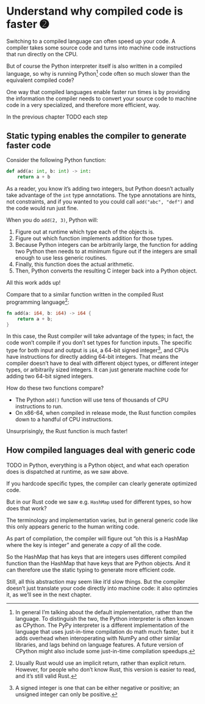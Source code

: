 # Understand why compiled code is faster ➋

Switching to a compiled language can often speed up your code.
A compiler takes some source code and turns into machine code instructions that run directly on the CPU.

But of course the Python interpreter itself is also written in a compiled language, so why is running Python[^cpython] code often so much slower than the equivalent compiled code?

[^cpython]: In general I'm talking about the default implementation, rather than the language. To distinguish the two, the Python interpreter is often known as CPython. The PyPy interpreter is a different implementation of the language that uses just-in-time compilation do math much faster, but it adds overhead when interoperating with NumPy and other similar libraries, and lags behind on language features. A future version of CPython might also include some just-in-time compilation speedups.

One way that compiled languages enable faster run times is by providing the information the compiler needs to convert your source code to machine code in a very specialized, and therefore more efficient, way.

In the previous chapter TODO each step

## Static typing enables the compiler to generate faster code

Consider the following Python function:

```python
def add(a: int, b: int) -> int:
    return a + b
```

As a reader, you know it's adding two integers, but Python doesn't actually take advantage of the `int` type annotations.
The type annotations are hints, not constraints, and if you wanted to you could call `add("abc", "def")` and the code would run just fine.

When you do `add(2, 3)`, Python will:

1. Figure out at runtime which type each of the objects is.
2. Figure out which function implements addition for those types.
3. Because Python integers can be arbitrarily large, the function for adding two Python then needs to at minimum figure out if the integers are small enough to use less generic routines.
4. Finally, this function does the actual arithmetic.
5. Then, Python converts the resulting C integer back into a Python object.

All this work adds up!

Compare that to a similar function written in the compiled Rust programming language[^rust]:

```rust
fn add(a: i64, b: i64) -> i64 {
    return a + b;
}
```

[^rust]: Usually Rust would use an implicit return, rather than explicit return. However, for people who don't know Rust, this version is easier to read, and it's still valid Rust.

In this case, the Rust compiler will take advantage of the types; in fact, the code won't compile if you don't set types for function inputs.
The specific type for both input and output is `i64`, a 64-bit signed integer[^signed], and CPUs have instructions for directly adding 64-bit integers.
That means the compiler doesn't have to deal with different object types, or different integer types, or arbitrarily sized integers.
It can just generate machine code for adding two 64-bit signed integers.

How do these two functions compare?

* The Python `add()` function will use tens of thousands of CPU instructions to run.
* On x86-64, when compiled in release mode, the Rust function compiles down to a handful of CPU instructions.

Unsurprisingly, the Rust function is much faster!

[^signed]: A signed integer is one that can be either negative or positive; an unsigned integer can only be positive.

## How compiled languages deal with generic code

TODO in Python, everything is a Python object, and what each operation does is dispatched at runtime, as we saw above.

If you hardcode specific types, the compiler can clearly generate optimized code.

But in our Rust code we saw e.g. `HashMap` used for different types, so how does that work?

The terminology and implementation varies, but in general generic code like this only appears generic to the human writing code.

As part of compilation, the compiler will figure out "oh this is a HashMap where the key is integer" and generate a _copy_ of all the code.

So the HashMap that has keys that are integers uses different compiled function than the HashMap that have keys that are Python objects.
And it can therefore use the static typing to generate more efficient code.

Still, all this abstraction may seem like it'd slow things.
But the compiler doesn't just translate your code directly into machine code: it also optimzies it, as we'll see in the next chapter. 
